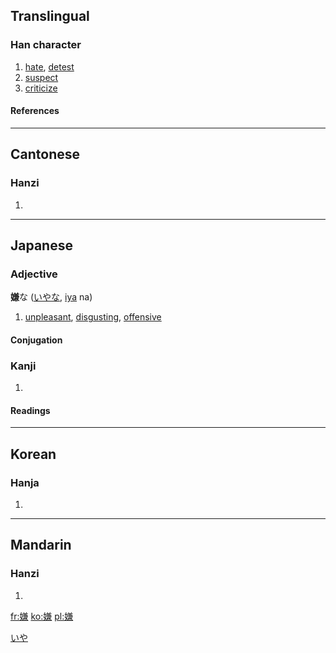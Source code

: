 ==Translingual==
===Han character===
{{Han char|rn=38|rad=女|as=10|sn=13|four=4843<sub>7</sub>|canj=女廿X金 (VTXC)}}
# [[hate]], [[detest]]
# [[suspect]]
# [[criticize]]
====References====
{{Han ref|kx=0269.090|dkj=06618|dj=0536.200|hdz=21073.080|uh=5ACC|ud=23244|bh=B6FB|bd=46843}}

----
==Cantonese==
===Hanzi===
{{yue-hanzi|jyut=|y=yim4}}
# {{defn|Cantonese}}

----
== Japanese ==
===Adjective===
'''嫌'''な ([[いや]]な, [[iya]] na)
#[[unpleasant]], [[disgusting]], [[offensive]]
====Conjugation====
{{ja-na|嫌|いや|iya}}


===Kanji===
{{ja-kanji|grade=|rs=女10}}
# {{defn|Japanese}} 
====Readings====
{{ja-readings|on=[[けん]] (ken), [[げん]] (gen)|kun=[[きらう]] (kirau), [[うたがう]] (utagau)}}

----
==Korean==
===Hanja===
{{ko-hanja|hangeul=혐|rv=hyeom|mr=hyŏm}}
# {{defn|Korean}}





[[Category:な-Adjectives|いや]]

----
==Mandarin==
===Hanzi===
{{cmn-hanzi|pin=[[xián]] (xian2)|wg=hsien<sup>2</sup>}}
# {{defn|Mandarin}}

[[fr:嫌]]
[[ko:嫌]]
[[pl:嫌]]